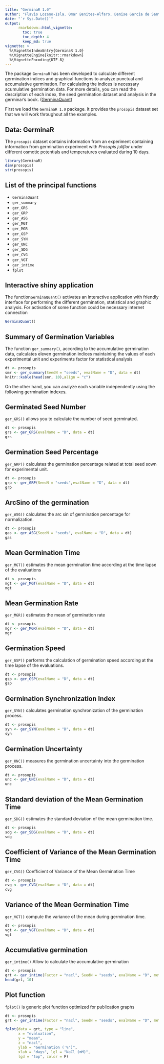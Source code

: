---
title: "GerminaR 1.0"
author: "Flavio Lozano-Isla, Omar Benites-Alfaro, Denise Garcia de Santana, Marli A. Ranal, Marcelo Francisco Pompelli"
date: "`r Sys.Date()`"
output: 
      rmarkdown::html_vignette:
        toc: true
        toc_depth: 4
        keep_md: true
vignette: >
  %\VignetteIndexEntry{GerminaR 1.0}
  %\VignetteEngine{knitr::rmarkdown}
  %\VignetteEncoding{UTF-8}
---


The package `GerminaR` has been developed to calculate different germination indices and graphical functions to analyze punctual and accumulative germination. For calculating the indices is necessary acumulative germination data. For more details, you can read the description of each index, the seed germination dataset and analysis in the germinar's book. ([GerminaQuant](https://flavjack.github.io/GerminaQuant-usm/))


First we load the `GerminaR 1.0` package. It provides the `prosopis` dataset set that we will work throughout all the examples. 


## Data: GerminaR

The `prosopis` dataset contains information from an experiment containing information from germination experiment with *Prosopis juliflor* under different osmotic potentials and temperatures evaluated during 10 days.

```{r}
library(GerminaR)
dim(prosopis)
str(prosopis)
```


## List of the principal functions

* `GerminaQuant`
* `ger_summary`
* `ger_GRS`
* `ger_GRP`
* `ger_ASG`
* `ger_MGT`
* `ger_MGR`
* `ger_GSP`
* `ger_SYN`
* `ger_UNC`
* `ger_SDG`
* `ger_CVG`
* `ger_VGT`
* `ger_intime`
* `fplot` 

## Interactive shiny application

The function`GerminaQuant()` activates an interactive application with friendly interface for performing the different germination, statistical and graphic analysis. For activation of some function could be necessary internet connection

```{r, eval=FALSE}
GerminaQuant()
```


## Summary of Germination Variables

The function `ger_summary()`, according to the accumulative germination data, calculates eleven germination indices maintaining the values of each experimental unit and experiments factor for statistical analysis


```{r}
dt <- prosopis
smr <- ger_summary(SeedN = "seeds", evalName = "D", data = dt)
knitr::kable(head(smr, 10),align = "c")
```


On the other hand, you can analyze each variable independently using the following germination indexes.


## Germinated Seed Number

`ger_GRS()` allows you to calculate the number of seed germinated.


```{r}
dt <- prosopis
grs <- ger_GRS(evalName = "D", data = dt)
grs
```


## Germination Seed Percentage

`ger_GRP()` calculates the germination percentage related at total seed sown for experimental unit.

```{r}
dt <- prosopis
grp <- ger_GRP(SeedN = "seeds",evalName = "D", data = dt)
grp
```


## ArcSino of the germination

`ger_ASG()`  calculates the arc sin of germination percentage for normalization.

```{r}
dt <- prosopis
gas <- ger_ASG(SeedN = "seeds", evalName = "D", data = dt)
gas
```


## Mean Germination Time

`ger_MGT()` estimates the mean germination time according at the time lapse of the evaluations

```{r}
dt <- prosopis
mgt <- ger_MGT(evalName = "D", data = dt)
mgt
```


## Mean Germination Rate

`ger_MGR()` estimates the mean of germination rate

```{r}
dt <- prosopis
mgr <- ger_MGR(evalName = "D", data = dt)
mgr
```


## Germination Speed

`ger_GSP()` performs the calculation of germination speed according at the time lapse of the evaluations.

```{r}
dt <- prosopis
gsp <- ger_GSP(evalName = "D", data = dt)
gsp
```


## Germination Synchronization Index

`ger_SYN()` calculates germination synchronization of the germination process.

```{r}
dt <- prosopis
syn <- ger_SYN(evalName = "D", data = dt)
syn
```

## Germination Uncertainty

`ger_UNC()` measures the germination uncertainty into the germination process.


```{r}
dt <- prosopis
unc <- ger_UNC(evalName = "D", data = dt)
unc
```


## Standard deviation of the Mean Germination Time

`ger_SDG()` estimates the standard deviation of the mean germination time.

```{r}
dt <- prosopis
sdg <- ger_SDG(evalName = "D", data = dt)
sdg
```


## Coefficient of Variance of the Mean Germination Time

`ger_CVG()`  Coefficient of Variance of the Mean Germination Time

```{r}
dt <- prosopis
cvg <- ger_CVG(evalName = "D", data = dt)
cvg
```


## Variance of the Mean Germination Time

`ger_VGT()` compute the variance of the mean during germination time.

```{r}
dt <- prosopis
vgt <- ger_VGT(evalName = "D", data = dt)
vgt
```

## Accumulative germination

`ger_intime()` Allow to calculate the accumulative germination

```{r}
dt <- prosopis
grt <- ger_intime(Factor = "nacl", SeedN = "seeds", evalName = "D", method = "percentage", data = dt)
head(grt, 10)
```


## Plot function


`fplot()` is generic plot function optimized for publication graphs

```{r,  warning=FALSE }
dt <- prosopis
grt <- ger_intime(Factor = "nacl", SeedN = "seeds", evalName = "D", method = "percentage", data = dt)

fplot(data = grt, type = "line",
      x = "evaluation",
      y = "mean",
      z = "nacl",
      ylab = "Germination ('%')",
      xlab = "days", lgl = "NaCl (mM)",
      lgd = "top", color = F)

```




